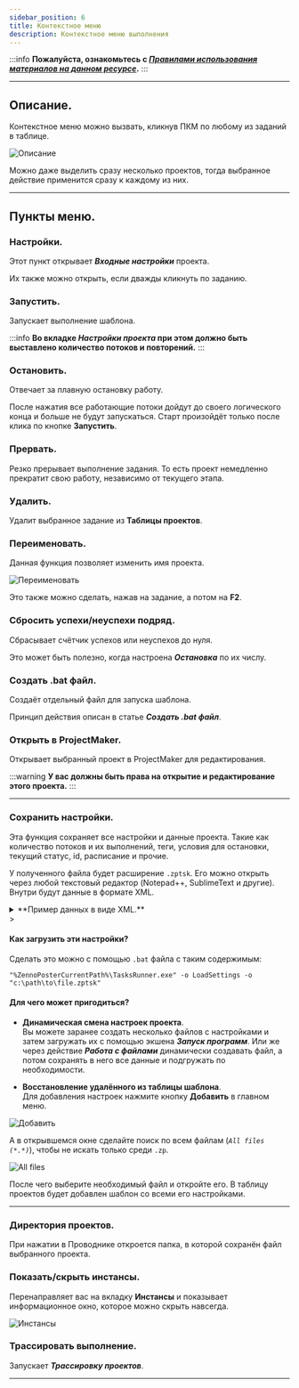 ```yaml
---
sidebar_position: 6
title: Контекстное меню
description: Контекстное меню выполнения
---  
```

:::info **Пожалуйста, ознакомьтесь с [*Правилами использования материалов на данном ресурсе*](../Disclaimer).**
:::
_______________________________________________  
## Описание.
Контекстное меню можно вызвать, кликнув ПКМ по любому из заданий в таблице.  

![Описание](./assets/Context_menu/Context_menu_pic1.png)  

Можно даже выделить сразу несколько проектов, тогда выбранное действие применится сразу к каждому из них.  
_______________________________________________
## Пункты меню.  
### Настройки.  
Этот пункт открывает ***Входные настройки*** проекта.  

Их также можно открыть, если дважды кликнуть по заданию.  

### Запустить.  
Запускает выполнение шаблона.  

:::info **Во вкладке *Настройки проекта* при этом должно быть выставлено количество потоков и повторений.**
:::
  
### Остановить.  
Отвечает за плавную остановку работу.  

После нажатия все работающие потоки дойдут до своего логического конца и больше не будут запускаться. Старт произойдёт только после клика по кнопке **Запустить**.  

### Прервать.  
Резко прерывает выполнение задания. То есть проект немедленно прекратит свою работу, независимо от текущего этапа.  

### Удалить.
Удалит выбранное задание из **Таблицы проектов**.  

### Переименовать.  
Данная функция позволяет изменить имя проекта.  

![Переименовать](./assets/Context_menu/Context_menu_pic5.png)

Это также можно сделать, нажав на задание, а потом на **F2**.  

### Сбросить успехи/неуспехи подряд.  
Сбрасывает счётчик успехов или неуспехов до нуля.  

Это может быть полезно, когда настроена ***Остановка*** по их числу.

### Создать .bat файл.  
Создаёт отдельный файл для запуска шаблона.  

Принцип действия описан в статье ***Создать .bat файл***.  

### Открыть в ProjectMaker.  
Открывает выбранный проект в ProjectMaker для редактирования.  

:::warning **У вас должны быть права на открытие и редактирование этого проекта.**
:::  
_______________________________________________
### Сохранить настройки.  
Эта функция сохраняет все настройки и данные проекта. Такие как количество потоков и их выполнений, теги, условия для остановки, текущий статус, id, расписание и прочие.  

У полученного файла будет расширение `.zptsk`. Его можно открыть через любой текстовый редактор (Notepad++, SublimeText и другие). Внутри будут данные в формате XML.  

<details>
<summary>**Пример данных в виде XML.**</summary>
<!--All you need is a blank line-->
```xml
     <Id>e6a601d1-fd0e-4198-a667-80614726186f</Id>
  <Name>ProjectZ</Name>
  <IsNewbie>True</IsNewbie>
  <IsEnable>True</IsEnable>
  <CreateTime>08/08/2021 12:14:32</CreateTime>
  <SettingsType>InputSettings</SettingsType>
  <BrowserType></BrowserType>
  <FilterLogSettings></FilterLogSettings>
  <ShowAutoFilterRow>False</ShowAutoFilterRow>
  <ExecutionSettings>
    <Id>552d0abb-9629-4521-a960-c11ac9274676</Id>
    <LimitOfThreads>1</LimitOfThreads>
    <MaxAllowOfThreads>0</MaxAllowOfThreads>
    <DoneSuccessfully>1</DoneSuccessfully>
    <DoneAll>1</DoneAll>
    <NumberOfTries>0</NumberOfTries>
    <LastNumberOfTries>1</LastNumberOfTries>
    <Priority>100000</Priority>
    <Proxy>UseProxyWithoutRemove</Proxy>
    <Status>Complete</Status>
    <ProxyLabels></ProxyLabels>
    <ShouldBeExecutedRandomly>False</ShouldBeExecutedRandomly>
    <GroupLabels>sometag</GroupLabels>
    <GroupStates>Выполнены</GroupStates>
    <MaxNumOfSuccessStop>1024</MaxNumOfSuccessStop>
    <Timeout>-1</Timeout>
    <MaxNumOfFailStop>128</MaxNumOfFailStop>
    <NumOfFailStop>0</NumOfFailStop>
    <ShowTask>False</ShowTask>
    <TraceTask>False</TraceTask>
    <PerformBadEndOnInterrupt>True</PerformBadEndOnInterrupt>
  </ExecutionSettings>
  <Scheduler7Settings>
    <Id>e6a601d1-fd0e-4198-a667-80614726186f</Id>
    <IsActive>False</IsActive>
    <ExecutePeriod>EveryDay</ExecutePeriod>
    <StartDateType>Immediately</StartDateType>
    <AttemptsRange>12</AttemptsRange>
    <IsClearSuccess>False</IsClearSuccess>
    <Intervals>09:00 - 17:00</Intervals>
    <StopExecutionOutsideOfIntervals>True</StopExecutionOutsideOfIntervals>
    <RepeatType>Continued</RepeatType>
    <EndDateType>Count</EndDateType>
    <RepeatCountTotalRange>525252</RepeatCountTotalRange>
    <LastScheduleTime></LastScheduleTime>
    <NextScheduleTime></NextScheduleTime>
    <TaskName>ProjectZ</TaskName>
    <GroupName></GroupName>
    <IsOneTimeRunning>False</IsOneTimeRunning>
    <IsTaskRunning>False</IsTaskRunning>
  </Scheduler7Settings>
  <Project>
    <ProjectFileLocation>C:\ProjectZ.zp</ProjectFileLocation>
    <ProjectType>Assembly</ProjectType>
  </Project>
  <SchedulerSettings>
    <Id>4095f5b5-141f-43a1-888e-fa809fe3404d</Id>
    <StartDate>08/08/2021 12:14:00</StartDate>
    <SchedulerOnDate>01/01/0001 00:00:00</SchedulerOnDate>
    <EndDate>08/08/2022 12:14:00</EndDate>
    <RepetitionCount>1</RepetitionCount>
    <ScheduleType>EveryMinutes</ScheduleType>
    <RepeatType>FinishAfter</RepeatType>
    <ActivateTime>01/01/0001 00:00:00</ActivateTime>
    <ActivateWorkTime>01/01/0001 00:00:00</ActivateWorkTime>
    <IsActive>False</IsActive>
    <NumberOfTries>0</NumberOfTries>
    <Minutes>1</Minutes>
    <Days>1</Days>
    <LastScheduleDate>01/01/0001 00:00:00</LastScheduleDate>
    <NextScheduleDate>null</NextScheduleDate>
    <IsClearSuccess>False</IsClearSuccess>
    <GroupName></GroupName>
  </SchedulerSettings>
  <PurchaseState>None</PurchaseState>
  ```
</details>
> 

#### Как загрузить эти настройки?  
Сделать это можно с помощью `.bat` файла с таким содержимым:  

`"%ZennoPosterCurrentPath%\TasksRunner.exe" -o LoadSettings -o "c:\path\to\file.zptsk"`  

#### Для чего может пригодиться?  
- **Динамическая смена настроек проекта**.  
Вы можете заранее создать несколько файлов с настройками и затем загружать их с помощью экшена ***Запуск программ***. Или же через действие ***Работа с файлами*** динамически создавать файл, а потом сохранять в него все данные и подгружать по необходимости.  

- **Восстановление удалённого из таблицы шаблона**.   
Для добавления настроек нажмите кнопку **Добавить** в главном меню.  

![Добавить](./assets/Context_menu/Context_menu_pic2.png)  

А в открывшемся окне сделайте поиск по всем файлам (*`All files (*.*)`*), чтобы не искать только среди `.zp`.  

![All files](./assets/Context_menu/Context_menu_pic3.png)  

После чего выберите необходимый файл и откройте его. В таблицу проектов будет добавлен шаблон со всеми его настройками.  
_______________________________________________
### Директория проектов.  
При нажатии в Проводнике откроется папка, в которой сохранён файл выбранного проекта.  

### Показать/скрыть инстансы.
Перенаправляет вас на вкладку **Инстансы** и показывает информационное окно, которое можно скрыть навсегда.  

![Инстансы](./assets/Context_menu/Context_menu_pic4.png) 

### Трассировать выполнение.  
Запускает ***Трассировку проектов***.
_______________________________________________